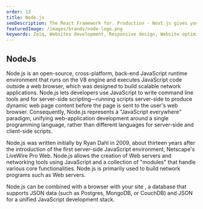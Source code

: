```yaml
---
order: 13
title: Node.js
seoDescription: The React Framework for. Production · Next.js gives you the best developer experience with all the features you need for production.
featuredImage: /images/brands/node-logo.png
keywords: Zeiq, Websites development, Responsive design, Website optimization, E-commerce development, Content management systems (CMS), Website security, Search engine optimization (SEO), JavaScript frameworks , React, Nextjs, Cloud hosting (e.g. AWS, Azure, Google Cloud)
---
```


## NodeJs

Node.js is an open-source, cross-platform, back-end JavaScript runtime environment that runs on the V8 engine and executes JavaScript code outside a web browser, which was designed to build scalable network applications. Node.js lets developers use JavaScript to write command line tools and for server-side scripting—running scripts server-side to produce dynamic web page content before the page is sent to the user's web browser. Consequently, Node.js represents a "JavaScript everywhere" paradigm, unifying web-application development around a single programming language, rather than different languages for server-side and client-side scripts.

Node.js was written initially by Ryan Dahl in 2009, about thirteen years after the introduction of the first server-side JavaScript environment, Netscape's LiveWire Pro Web. Node.js allows the creation of Web servers and networking tools using JavaScript and a collection of "modules" that handle various core functionalities. Node.js is primarily used to build network programs such as Web servers.

Node.js can be combined with a browser with your site , a database that supports JSON data (such as Postgres, MongoDB, or CouchDB) and JSON for a unified JavaScript development stack.
